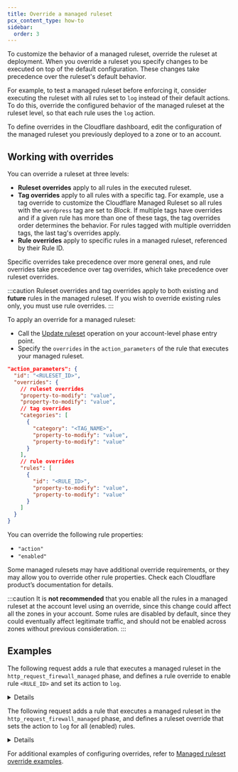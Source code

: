 ```yaml
---
title: Override a managed ruleset
pcx_content_type: how-to
sidebar:
  order: 3
---
```



To customize the behavior of a managed ruleset, override the ruleset at deployment. When you override a ruleset you specify changes to be executed on top of the default configuration. These changes take precedence over the ruleset's default behavior.

For example, to test a managed ruleset before enforcing it, consider executing the ruleset with all rules set to `log` instead of their default actions. To do this, override the configured behavior of the managed ruleset at the ruleset level, so that each rule uses the `log` action.

To define overrides in the Cloudflare dashboard, edit the configuration of the managed ruleset you previously deployed to a zone or to an account.

## Working with overrides

You can override a ruleset at three levels:

- **Ruleset overrides** apply to all rules in the executed ruleset.
- **Tag overrides** apply to all rules with a specific tag. For example, use a tag override to customize the Cloudflare Managed Ruleset so all rules with the `wordpress` tag are set to _Block_. If multiple tags have overrides and if a given rule has more than one of these tags, the tag overrides order determines the behavior. For rules tagged with multiple overridden tags, the last tag's overrides apply.
- **Rule overrides** apply to specific rules in a managed ruleset, referenced by their Rule ID.

Specific overrides take precedence over more general ones, and rule overrides take precedence over tag overrides, which take precedence over ruleset overrides.

:::caution
Ruleset overrides and tag overrides apply to both existing and **future** rules in the managed ruleset. If you wish to override existing rules only, you must use rule overrides.
:::

To apply an override for a managed ruleset:

- Call the [Update ruleset](/ruleset-engine/rulesets-api/update/) operation on your account-level phase entry point.
- Specify the `overrides` in the `action_parameters` of the rule that executes your managed ruleset.

```json
"action_parameters": {
  "id": "<RULESET_ID>",
  "overrides": {
    // ruleset overrides
    "property-to-modify": "value",
    "property-to-modify": "value",
    // tag overrides
    "categories": [
      {
        "category": "<TAG_NAME>",
        "property-to-modify": "value",
        "property-to-modify": "value"
      }
    ],
    // rule overrides
    "rules": [
      {
        "id": "<RULE_ID>",
        "property-to-modify": "value",
        "property-to-modify": "value"
      }
    ]
  }
}
```

You can override the following rule properties:

- `"action"`
- `"enabled"`

Some managed rulesets may have additional override requirements, or they may allow you to override other rule properties. Check each Cloudflare product’s documentation for details.

:::caution
It is **not recommended** that you enable all the rules in a managed ruleset at the account level using an override, since this change could affect all the zones in your account. Some rules are disabled by default, since they could eventually affect legitimate traffic, and should not be enabled across zones without previous consideration.
:::

## Examples

The following request adds a rule that executes a managed ruleset in the `http_request_firewall_managed` phase, and defines a rule override to enable rule `<RULE_ID>` and set its action to `log`.

<Details header="Example: Execute a managed ruleset with overrides in a phase at the zone level">

```bash
curl --request PUT \
https://api.cloudflare.com/client/v4/zones/{zone_id}/rulesets/phases/http_request_firewall_managed/entrypoint \
--header "Authorization: Bearer <API_TOKEN>" \
--header "Content-Type: application/json" \
--data '{
  "description": "Deploy managed ruleset, enabling a specific rule with log action",
  "rules": [
    {
      "action": "execute",
      "expression": "true",
      "action_parameters": {
        "id": "<MANAGED_RULESET_ID>",
        "overrides": {
          "rules": [
            {
              "id": "<RULE_ID>",
              "enabled": true,
              "action": "log"
            }
          ]
        }
      }
    }
  ]
}'
```

</Details>

The following request adds a rule that executes a managed ruleset in the `http_request_firewall_managed` phase, and defines a ruleset override that sets the action to `log` for all (enabled) rules.

<Details header="Example: Execute a managed ruleset with overrides in a phase at the account level">

```bash
curl --request PUT \
https://api.cloudflare.com/client/v4/accounts/{account_id}/rulesets/phases/http_request_firewall_managed/entrypoint \
--header "Authorization: Bearer <API_TOKEN>" \
--header "Content-Type: application/json" \
--data '{
  "description": "Deploy managed ruleset for example.com, overriding the rules action to log",
  "rules": [
    {
      "action": "execute",
      "expression": "(cf.zone.name eq \"example.com\") and cf.zone.plan eq \"ENT\"",
      "action_parameters": {
        "id": "<MANAGED_RULESET_ID>",
        "overrides": {
          "action": "log"
        }
      }
    }
  ]
}'
```

</Details>

For additional examples of configuring overrides, refer to [Managed ruleset override examples](/ruleset-engine/managed-rulesets/override-examples/).
